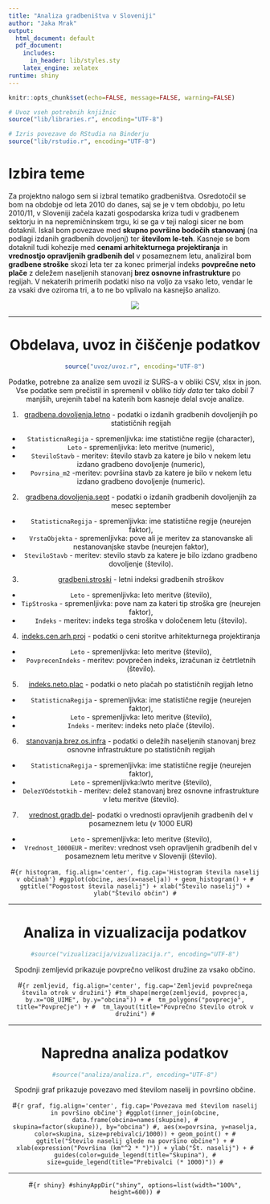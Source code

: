 ```yaml
---
title: "Analiza gradbeništva v Sloveniji"
author: "Jaka Mrak"
output:
  html_document: default
  pdf_document:
    includes:
      in_header: lib/styles.sty
    latex_engine: xelatex
runtime: shiny
---
```


```r
knitr::opts_chunk$set(echo=FALSE, message=FALSE, warning=FALSE)

# Uvoz vseh potrebnih knjižnic
source("lib/libraries.r", encoding="UTF-8")
```

```r
# Izris povezave do RStudia na Binderju
source("lib/rstudio.r", encoding="UTF-8")
```

# Izbira teme

Za projektno nalogo sem si izbral tematiko gradbeništva. Osredotočil se bom na obdobje od leta 2010 do danes, saj se je v tem obdobju, po letu 2010/11, v Sloveniji začela kazati gospodarska kriza tudi v gradbenem sektorju in na nepremičninskem trgu, ki se ga v teji nalogi sicer  ne bom dotaknil. Iskal bom povezave med **skupno površino bodočih stanovanj** (na podlagi izdanih gradbenih dovoljenj) ter **številom le-teh**. Kasneje se bom dotaknil tudi kohezije med **cenami arhitekturnega projektiranja** in **vrednostjo opravljenih gradbenih del** v posameznem letu, analiziral bom **gradbene stroške** skozi leta ter za konec primerjal indeks **povprečne neto plače** z deležem naseljenih stanovanj **brez osnovne infrastrukture** po regijah. V nekaterih primerih podatki niso na voljo za vsako leto, vendar le za vsaki dve  oziroma tri, a to ne bo vplivalo na kasnejšo analizo. 

<center>
![](slike/gradb-naslovna.jpg)

***

# Obdelava, uvoz in čiščenje podatkov

```r
source("uvoz/uvoz.r", encoding="UTF-8")
```

Podatke, potrebne za analize sem uvozil iz SURS-a v obliki CSV, xlsx in json. Vse podatke sem prečistil in spremenil v obliko *tidy data* ter tako dobil 7 manjših, urejenih tabel na katerih bom kasneje delal svoje analize.

1. [gradbena.dovoljenja.letno](https://pxweb.stat.si/SiStatData/pxweb/sl/Data/-/1970716S.px/) - podatki o izdanih gradbenih dovoljenjih po statističnih regijah
  - `StatisticnaRegija` - spremenljivka: ime statistične regije (character),
  - `Leto` - spremenljivka: leto meritve (numeric),
  - `SteviloStavb` - meritev: število stavb za katere je bilo v nekem letu izdano gradbeno dovoljenje (numeric),
  - `Povrsina_m2` -meritev: površina stavb za katere je bilo v nekem letu izdano gradbeno dovoljenje (numeric).

2. [gradbena.dovoljenja.sept](https://pxweb.stat.si/SiStatData/pxweb/sl/Data/-/1970712S.px) - podatki o izdanih gradbenih dovoljenjih za mesec september
  - `StatisticnaRegija` - spremenljivka: ime statistične regije (neurejen faktor),
  - `VrstaObjekta` - spremenljivka: pove ali je meritev za stanovanske ali nestanovanjske stavbe (neurejen faktor),
  - `SteviloStavb` - meritev: stevilo stavb za katere je bilo izdano gradbeno dovoljenje (število).
  
  3. [gradbeni.stroski](https://pxweb.stat.si/SiStatData/pxweb/sl/Data/-/1957611S.px/) - letni indeksi gradbenih stroškov
  - `Leto` - spremenljivka: leto meritve (število),
  - `TipStroska` - spremenljivka: pove nam za kateri tip stroška gre (neurejen faktor),
  - `Indeks` - meritev: indeks tega stroška v določenem letu (število).
  
  4. [indeks.cen.arh.proj](https://pxweb.stat.si/SiStatData/pxweb/sl/Data/-/0427601S.px/) - podatki o ceni storitve arhitekturnega projektiranja
  - `Leto` - spremenljivka: leto meritve (število),
  - `PovprecenIndeks` - meritev: povprečen indeks, izračunan iz četrtletnih (število).
  
  5. [indeks.neto.plac](https://pxweb.stat.si/SiStatData/pxweb/sl/Data/-/0772610S.px/) - podatki o neto plačah po statističnih regijah letno
  - `StatisticnaRegija` - spremenljivka: ime statistične regije (neurejen faktor),
  - `Leto` - spremenljivka: leto meritve (število),
  - `Indeks` - meritev: indeks neto plače (število).
  
  6. [stanovanja.brez.os.infra](https://pxweb.stat.si/SiStatData/pxweb/sl/Data/-/0861201S.px/) - podatki o deležih naseljenih stanovanj brez osnovne infrastrukture po statističnih regijah
  - `StatisticnaRegija` - spremenljivka: ime statistične regije (neurejen faktor),
  - `Leto` - spremenljivka:lwto meritve (število),
  - `DelezVOdstotkih` - meritev: delež stanovanj brez osnovne infrastrukture v letu meritve (število).
  
  7. [vrednost.gradb.del](https://pxweb.stat.si/SiStatData/pxweb/sl/Data/-/1919802S.px/)- podatki o vrednosti opravljenih gradbenih del v posameznem letu (v 1000 EUR)
  - `Leto` - spremenljivka: leto meritve (število),
  - `Vrednost_1000EUR` - meritev: vrednost vseh opravljenih gradbenih del v posameznem letu meritve v Sloveniji (število).
  
  
  

#```{r histogram, fig.align='center', fig.cap='Histogram števila naselij v občinah'}
#ggplot(obcine, aes(x=naselja)) + geom_histogram() +
#  ggtitle("Pogostost števila naselij") + xlab("Število naselij") + ylab("Število občin")
#```

***

# Analiza in vizualizacija podatkov

```r
#source("vizualizacija/vizualizacija.r", encoding="UTF-8")
```

Spodnji zemljevid prikazuje povprečno velikost družine za vsako občino.

#```{r zemljevid, fig.align='center', fig.cap='Zemljevid povprečnega števila otrok v družini'}
#tm_shape(merge(zemljevid, povprecja, by.x="OB_UIME", by.y="obcina")) +
#  tm_polygons("povprecje", title="Povprečje") +
#  tm_layout(title="Povprečno število otrok v družini")
#```

***

# Napredna analiza podatkov

```r
#source("analiza/analiza.r", encoding="UTF-8")
```

Spodnji graf prikazuje povezavo med številom naselij in površino občine.

#```{r graf, fig.align='center', fig.cap='Povezava med številom naselij in površino občine'}
#ggplot(inner_join(obcine, data.frame(obcina=names(skupine),
#                                     skupina=factor(skupine)), by="obcina")
#, aes(x=povrsina, y=naselja, color=skupina, size=prebivalci/1000)) + geom_point() +
#  ggtitle("Število naselij glede na površino občine") +
#  xlab(expression("Površina (km"^2 * ")")) + ylab("Št. naselij") +
#  guides(color=guide_legend(title="Skupina"),
#         size=guide_legend(title="Prebivalci (* 1000)"))
#```

***

#```{r shiny}
#shinyAppDir("shiny", options=list(width="100%", height=600))
#```
